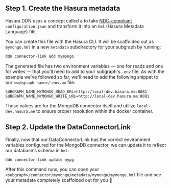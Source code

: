 
## Step 1. Create the Hasura metadata

Hasura DDN uses a concept called a
<BaseUrlLink to="/supergraph-modeling/data-connectors/" text="DataConnectorLink" /> to take
[NDC-compliant](https://github.com/hasura/ndc-spec) `configuration.json` and transform it into an `hml` (Hasura Metadata
Language) file.

You can create this file with the Hasura CLI. It will be scaffolded out as `mymongo.hml` in a new `metadata`
subdirectory for your subgraph by running:

```bash
ddn connector-link add mymongo
```

The generated file has two environment variables — one for reads and one for writes — that you'll need to add to your
subgraph's `.env` file. As with the example we've followed so far, we'll need to add the following snippet to our
`<subgraph-name>/.env.ux` file:

```env
SUBGRAPH_NAME_MYMONGO_READ_URL=http://local-dev.hasura.me:8081
SUBGRAPH_NAME_MYMONGO_WRITE_URL=http://local-dev.hasura.me:8081
```

These values are for the MongoDB connector itself and utilize `local-dev.hasura.me` to ensure proper resolution
within the docker container.

## Step 2. Update the DataConnectorLink

Finally, now that our DataConnectorLink has the correct environment variables configured for the MongoDB connector,
we can update it to reflect our database's schema in `hml`:

```bash
ddn connector-link update mypg
```

After this command runs, you can open your `<subgraph>/connector/mymongo/metadata/mymongo/mymongo.hml` file and see
your metadata completely scaffolded out for you 🎉
